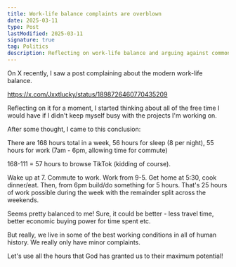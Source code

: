 ```yaml
---
title: Work-life balance complaints are overblown
date: 2025-03-11
type: Post
lastModified: 2025-03-11
signature: true
tag: Politics
description: Reflecting on work-life balance and arguing against common complaints.
---
```


On X recently, I saw a post complaining about the modern work-life balance.

https://x.com/Jxxtlucky/status/1898726460770435209

Reflecting on it for a moment, I started thinking about all of the free time I would have if I didn't keep myself busy with the projects I'm working on.

After some thought, I came to this conclusion:

There are 168 hours total in a week, 56 hours for sleep (8 per night), 55 hours for work (7am - 6pm, allowing time for commute)

168-111 = 57 hours to browse TikTok (kidding of course).

Wake up at 7. Commute to work. Work from 9-5. Get home at 5:30, cook dinner/eat. Then, from 6pm build/do something for 5 hours. That's 25 hours of work possible during the week with the remainder split across the weekends.

Seems pretty balanced to me! Sure, it could be better - less travel time, better economic buying power for time spent etc.

But really, we live in some of the best working conditions in all of human history. We really only have minor complaints.

Let's use all the hours that God has granted us to their maximum potential!
